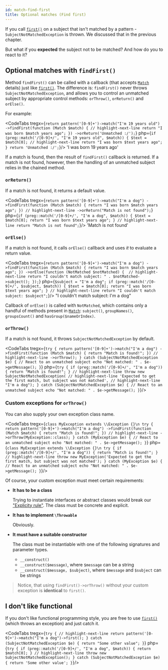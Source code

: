```yaml
---
id: match-find-first
title: Optional matches (Find first)
---
```



If you call [`first()`] on a subject that isn't matched by a pattern - `SubjectNotMatchedException` is
thrown. We discussed that in the previous chapter.

But what if you **expected** the subject not to be matched? And how do you to react to it? 

## Optional matches with `findFirst()`

Method `findFirst()` can be called with a callback (that accepts [`Match`] details) just
like [`first()`]. The difference is: `findFirst()` never throws `SubjectNotMatchedException`, and allows you to control
an unmatched subject by appropriate control methods: `orThrow()`, `orReturn()` and `orElse()`.

For example:

<CodeTabs
    tregx={`return pattern('[0-9]+')->match("I'm 19 years old")
   ->findFirst(function (Match $match) {
       // highlight-next-line
       return "I was born $match years ago";
   })
   ->orReturn('Unmatched :/');`}
    php={`if (preg::match('/[0-9]+/', "I'm 19 years old", $match)) {
    $text = $match[0];
    // highlight-next-line
    return "I was born $text years ago";
}
return 'Unmatched :/';`}/>
<Result>'I was born 19 years ago'</Result>

If a match is found, then the result of `findFirst()` callback is returned. If a match is not found, however, then the 
handling of an unmatched subject relies in the chained method.

### `orReturn()`

If a match is not found, it returns a default value.

<CodeTabs
    tregx={`return pattern('[0-9]+')->match("I'm a dog")
    ->findFirst(function (Match $match) {
       return "I was born $match years ago";
    })
    // highlight-next-line
    ->orReturn("Match is not found");`}
    php={`if (preg::match('/[0-9]+/', "I'm a dog", $match)) {
    $text = $match[0];
    return "I was born $text years ago";
}
// highlight-next-line
return "Match is not found";`}/>
<Result>'Match is not found'</Result>

### `orElse()`

If a match is not found, it calls `orElse()` callback and uses *it* to evaluate a return value.

<CodeTabs
    tregx={`return pattern('[0-9]+')->match("I'm a dog")
    ->findFirst(function (Match $match) {
       return "I was born $match years ago";
    })
    ->orElse(function (NotMatched $notMatched) { 
        // highlight-next-line
        return "I couldn't match subject: " . $notMatched->subject();
    });`}
    php={`$subject = "I'm a dog";
if (preg::match('/[0-9]+/', $subject, $match)) {
    $text = $match[0];
    return "I was born $text years ago";
}
// highlight-next-line
return "I couldn't match subject: $subject";`}/>
<Result>"I couldn't match subject: I'm a dog"</Result>

Callback of `orElse()` is called with `NotMatched`, which contains only a handful of methods
present in [`Match`]: `subject()`, `groupNames()`, `groupsCount()` and `hasGroup($nameOrIndex)`.

### `orThrow()`

If a match is not found, it throws `SubjectNotMatchedException` by default.

<CodeTabs
    tregx={`try {
    return pattern('[0-9]+')->match("I'm a dog")
        ->findFirst(function (Match $match) {
            return "Match is found!";
        })
        // highlight-next-line
        ->orThrow();
}
catch (SubjectNotMatchedException $e) {
    // React to an unmatched subject
    echo "Not matched: " . $e->getMessage();
}`}
     php={`try {
    if (preg::match('/[0-9]+/', "I'm a dog")) {
        return "Match is found!";
    }
    // highlight-next-line
    throw new SubjectNotMatchedException(
        // highlight-next-line
        'Expected to get the first match, but subject was not matched',
        // highlight-next-line
        "I'm a dog");
}
catch (SubjectNotMatchedException $e) {
    // React to an unmatched subject
    echo "Not matched: " . $e->getMessage();
}`}/>

### Custom exceptions for `orThrow()`

You can also supply your own exception class name.

<CodeTabs
    tregx={`class MyException extends \\Exception {}\n
try {
    return pattern('[0-9]+')->match("I'm a dog")
        ->findFirst(function (Match $match) {
            return "Match is found!";
        })
        // highlight-next-line
        ->orThrow(MyException::class);
}
catch (MyException $e) {
    // React to an unmatched subject
    echo "Not matched: " . $e->getMessage();
}`}
     php={`class MyException extends \\Exception {}\n
try {
    if (preg::match('/[0-9]+/', "I'm a dog")) {
        return "Match is found!";
    } 
    // highlight-next-line
    throw new MyException('Expected to get the first match, but subject was not matched');
}
catch (MyException $e) {
    // React to an unmatched subject
    echo "Not matched: " . $e->getMessage();
}`}/>

Of course, your custom exception must meet certain requirements:

- **It has to be a class**
  
  Trying to instantiate interfaces or abstract classes would break our ["Explicity rule"](whats-the-point#t-regx-to-the-rescue). 
  The class must be concrete and explicit.

- **It has to implement `\Throwable`**
  
  Obviously.

- **It must have a suitable constructor**

  The class must be instantiable with one of the following signatures and parameter types.

   - `__construct()`
   - `__construct($message)`, where `$message` can be a string
   - `__construct($message, $subject)`, where `$message` and `$subject` can be strings

> Notice, that using `findFirst()->orThrow()` without your custom exception is **identical** to `first()`.

## I don't like functional

If you don't like functional programming style, you are free to use [`first()`]
(which throws an exception) and just catch it.

<CodeTabs
    tregx={`try {
    // highlight-next-line
    return pattern('[0-9]+')->match("I'm a dog")->first();
}
catch (SubjectNotMatchedException $e) {
    return "Some other value";
}`}
    php={`try {
    if (preg::match('/[0-9]+/', "I'm a dog", $match)) {
        return $match[0];
    }
    // highlight-next-line
    throw new SubjectNotMatchedException();
}
catch (SubjectNotMatchedException $e) {
    return 'Some other value';
}`}/>

[`first()`]: match-first.mdx
[`Match`]: match-details.md
